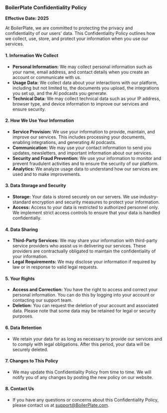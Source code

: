 ### BoilerPlate Confidentiality Policy

**Effective Date: 2025**

At BoilerPlate, we are committed to protecting the privacy and confidentiality of our users' data. This Confidentiality Policy outlines how we collect, use, store, and protect your information when you use our services.

#### 1. **Information We Collect**

- **Personal Information:** We may collect personal information such as your name, email address, and contact details when you create an account or communicate with us.
- **Usage Data:** We collect data about your interactions with our platform, including but not limited to, the documents you upload, the integrations you set up, and the AI podcasts you generate.
- **Technical Data:** We may collect technical data such as your IP address, browser type, and device information to improve our services and ensure security.

#### 2. **How We Use Your Information**

- **Service Provision:** We use your information to provide, maintain, and improve our services. This includes processing your documents, enabling integrations, and generating AI podcasts.
- **Communication:** We may use your contact information to send you updates, newsletters, and important information about our services.
- **Security and Fraud Prevention:** We use your information to monitor and prevent fraudulent activities and to ensure the security of our platform.
- **Analytics:** We analyze usage data to understand how our services are used and to make improvements.

#### 3. **Data Storage and Security**

- **Storage:** Your data is stored securely on our servers. We use industry-standard encryption and security measures to protect your information.
- **Access:** Access to your data is restricted to authorized personnel only. We implement strict access controls to ensure that your data is handled confidentially.

#### 4. **Data Sharing**

- **Third-Party Services:** We may share your information with third-party service providers who assist us in delivering our services. These providers are contractually obligated to maintain the confidentiality of your information.
- **Legal Requirements:** We may disclose your information if required by law or in response to valid legal requests.

#### 5. **Your Rights**

- **Access and Correction:** You have the right to access and correct your personal information. You can do this by logging into your account or contacting our support team.
- **Deletion:** You can request the deletion of your account and associated data. Please note that some data may be retained for legal or security purposes.

#### 6. **Data Retention**

- We retain your data for as long as necessary to provide our services and to comply with legal obligations. After this period, your data will be securely deleted.

#### 7. **Changes to This Policy**

- We may update this Confidentiality Policy from time to time. We will notify you of any changes by posting the new policy on our website.

#### 8. **Contact Us**

- If you have any questions or concerns about this Confidentiality Policy, please contact us at [support@BoilerPlate.com](mailto:support@BoilerPlate.com).